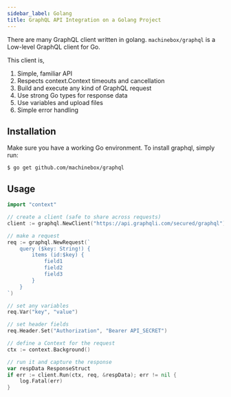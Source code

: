 ```yaml
---
sidebar_label: Golang
title: GraphQL API Integration on a Golang Project
---
```

<head>
    <meta property="og:type" content="article" />
</head>


There are many GraphQL client written in golang. `machinebox/graphql` is a Low-level GraphQL client for Go.

This client is,
1. Simple, familiar API
2. Respects context.Context timeouts and cancellation
3. Build and execute any kind of GraphQL request
4. Use strong Go types for response data
5. Use variables and upload files
6. Simple error handling

## Installation
Make sure you have a working Go environment. To install graphql, simply run:

```
$ go get github.com/machinebox/graphql
```

## Usage

<ApiSecretNote />

```go
import "context"

// create a client (safe to share across requests)
client := graphql.NewClient("https://api.graphqli.com/secured/graphql")

// make a request
req := graphql.NewRequest(`
    query ($key: String!) {
        items (id:$key) {
            field1
            field2
            field3
        }
    }
`)

// set any variables
req.Var("key", "value")

// set header fields
req.Header.Set("Authorization", "Bearer API_SECRET")

// define a Context for the request
ctx := context.Background()

// run it and capture the response
var respData ResponseStruct
if err := client.Run(ctx, req, &respData); err != nil {
    log.Fatal(err)
}
```
